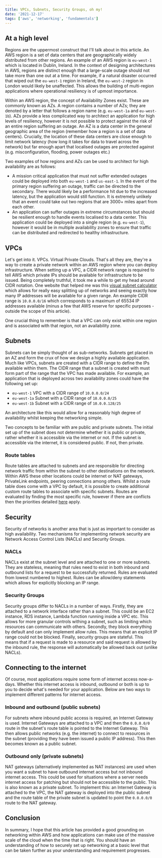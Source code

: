 ```yaml
---
title: VPCs, Subnets, Security Groups, oh my!
date: '2021-12-17'
tags: ['aws', 'networking', 'fundamentals']
---
```


## At a high level
Regions are the uppermost construct that I'll talk about in this article. An AWS region is a set of data centers that are geographically widely distributed from other regions. An example of an AWS region is `eu-west-1` which is located in Dublin, Ireland. In the context of designing architectures in AWS, regions are distinct enough that a large-scale outage should not take more than one out at a time. For example, if a natural disaster occurred that wiped out the `eu-west-1` region in Ireland, the `eu-west-2` region in London would likely be unaffected. This allows the building of multi-region applications where operational resiliency is of upmost importance.

Within an AWS region, the concept of Availability Zones exist. These are commonly known as AZs. A region contains a number of AZs; they are denoted by a letter that follows a region name (e.g. `eu-west-1a` and `eu-west-1b`). AZs provide a less complicated way to architect an application for high levels of resiliency, however it is not possible to protect against the risk of an entire region suffering an outage. An AZ is a data center in the general geographic area of the region (remember how a region is a set of data centers). Crucially, the location of these data centers are close enough to limit network latency (how long it takes for data to travel across the network) but far enough apart that localised outages are protected against (e.g. misconfiguration, flooding, power outages etc.)

Two examples of how regions and AZs can be used to architect for high availability are as follows:
- A mission critical application that must not suffer extended outages could be deployed into both `eu-west-1` and `us-east-1`. In the event of the primary region suffering an outage, traffic can be directed to the secondary. There would likely be a performance hit due to the increased latency, but the application would still function. It is extremely unlikely that an event could take out two regions that are 3000+ miles apart from each other.
- An application can suffer outages in extreme circumstances but should be resilient enough to handle events localised to a data center. This application could be deployed into a single region (e.g. `eu-west-1`), however it would be in multiple availability zones to ensure that traffic can be distributed and redirected to healthy infrastructure.

## VPCs
Let's get into it. VPCs. Virtual Private Clouds. That's all they are, they're a way to create a private network within an AWS region where you can deploy infrastructure. When setting up a VPC, a CIDR network range is required to tell AWS which private IPs should be available for infrastructure to be issued. Being completely truthful, it took me a while to get my head around CIDR notation. One website that helped me was this [visual subnet calculator](https://www.davidc.net/sites/default/subnets/subnets.html) which allows for really easy splitting up of networks and seeing exactly how many IP addresses will be available for a given range. An example CIDR range is `10.0.0.0/16` which corresponds to a maximum of 65534 IP addresses available (minus a few that AWS reserve for specific purposes - outside the scope of this article).

One crucial thing to remember is that a VPC can only exist within one region and is associated with that region, not an availability zone.

## Subnets
Subnets can be simply thought of as sub-networks. Subnets get placed in an AZ and form the crux of how we design a highly available application. Much like VPCs, subnets are created with a CIDR range to define the IPs available within them. The CIDR range that a subnet is created with must form part of the range that the VPC has made available. For example, an application that is deployed across two availability zones could have the following set up:

- `eu-west-1` VPC with a CIDR range of `10.0.0.0/24`
- `eu-west-1a` Subnet with a CIDR range of `10.0.0.0/25`
- `eu-west-1b` Subnet with a CIDR range of `10.0.0.128/25`

An architecture like this would allow for a reasonably high degree of availability whilst keeping the networking simple.

Two concepts to be familiar with are public and private subnets. The initial set up of the subnet does not determine whether it is public or private, rather whether it is accessible via the internet or not. If the subnet is accessible via the internet, it is considered public. If not, then private.

### Route tables
Route tables are attached to subnets and are responsible for directing network traffic from within the subnet to other destinations on the network. Within AWS these other locations could be internet or NAT gateways, PrivateLink endpoints, peering connections among others. Whilst a route table does come with a VPC by default, it is possible to create additional custom route tables to associate with specific subnets. Routes are evaluated by finding the most specific rule, however if there are conflicts then the priorities detailed [here](https://docs.aws.amazon.com/vpc/latest/userguide/VPC_Route_Tables.html#route-tables-priority) apply.

## Security
Security of networks is another area that is just as important to consider as high availability. Two mechanisms for implementing network security are Network Access Control Lists (NACLs) and Security Groups.

### NACLs
NACLs exist at the subnet level and are attached to one or more subnets. They are stateless, meaning that rules need to exist in both inbound and outbound lists for a request to be successfully returned. Rules are evaluated from lowest numbered to highest. Rules can be allow/deny statements which allows for explicitly blocking an IP range.  

### Security Groups
Security groups differ to NACLs in a number of ways. Firstly, they are attached to a network interface rather than a subnet. This could be an EC2 instance, RDS instance, Lambda function running inside a VPC etc. This allows for more granular controls withing a subnet, such as limiting which resources can communicate with others. Secondly, they block everything by default and can only implement allow rules. This means that an explicit IP range could not be blocked. Finally, security groups are stateful. This means that if a request is made to a resource and said request is allowed by the inbound rule, the response will automatically be allowed back out (unlike NACLs).

## Connecting to the internet
Of course, most applications require some form of internet access now-a-days. Whether this internet access is inbound, outbound or both is up to you to decide what's needed for your application. Below are two ways to implement different patterns for internet access.

### Inbound and outbound (public subnets)
For subnets where inbound public access is required, an Internet Gateway is used. Internet Gateways are attached to a VPC and then the `0.0.0.0/0` route in the subnet's route table is pointed to the Internet Gateway. This then allows public networks (e.g. the internet) to connect to resources in the subnet (providing they have been issued a public IP address). This then becomes known as a public subnet.

### Outbound only (private subnets)
NAT gateways (alternatively implemented as NAT instances) are used when you want a subnet to have outbound internet access but not inbound internet access. This could be used for situations where a server needs internet access for patching but should not be accessible to the public. This is also known as a private subnet. To implement this: an Internet Gateway is attached to the VPC, the NAT gateway is deployed into the public subnet and the route table of the private subnet is updated to point the `0.0.0.0/0` route to the NAT gateway.

## Conclusion
In summary, I hope that this article has provided a good grounding on networking within AWS and how applications can make use of the massive scale of the cloud when the time that is right. You should have an understanding of how to securely set up networking at a basic level that can be taken further as your understanding and requirement progresses.